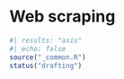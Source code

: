 # Web scraping {#sec-import-webscrape}

```r
#| results: "asis"
#| echo: false
source("_common.R")
status("drafting")
```

<!--# TO DO: Write chapter. -->
